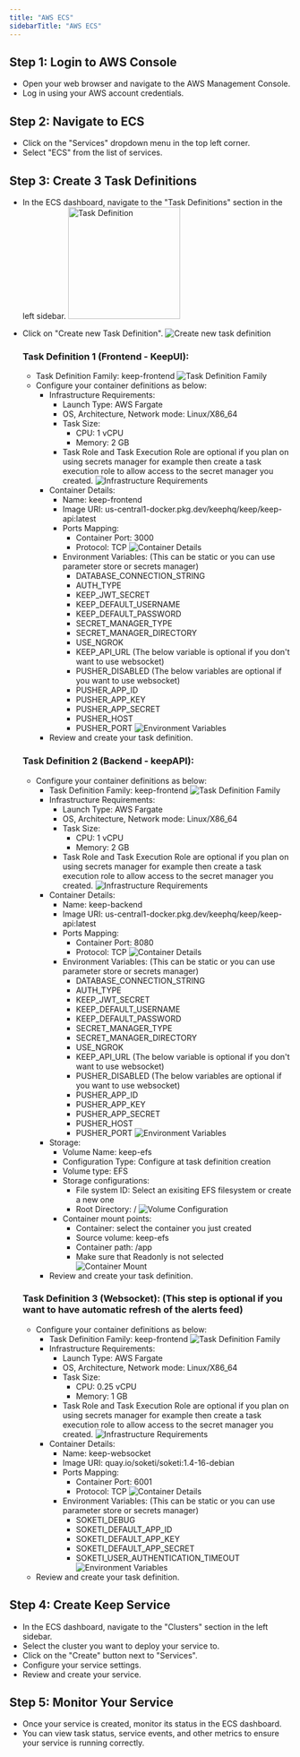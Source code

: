 ```yaml
---
title: "AWS ECS"
sidebarTitle: "AWS ECS"
---
```


## Step 1: Login to AWS Console
- Open your web browser and navigate to the AWS Management Console.
- Log in using your AWS account credentials.

## Step 2: Navigate to ECS
- Click on the "Services" dropdown menu in the top left corner.
- Select "ECS" from the list of services.

## Step 3: Create 3 Task Definitions
- In the ECS dashboard, navigate to the "Task Definitions" section in the left sidebar.
    <img src="/images/ecs-task-def-create.png" alt="Task Definition" width="200" height="200" />
- Click on "Create new Task Definition".
    ![Create new task definition](/images/ecs-task-def-create-new.png)

    ### Task Definition 1 (Frontend - KeepUI):

    - Task Definition Family: keep-frontend
        ![Task Definition Family](/images/ecs-task-def-frontend1.png)
    - Configure your container definitions as below:
        - Infrastructure Requirements:
            - Launch Type: AWS Fargate
            - OS, Architecture, Network mode: Linux/X86_64
            - Task Size:
                - CPU: 1 vCPU
                - Memory: 2 GB
            - Task Role and Task Execution Role are optional if you plan on using secrets manager for example then create a task execution role to allow access to the secret manager you created.
        ![Infrastructure Requirements](/images/ecs-task-def-frontend2.png)
        - Container Details:
            - Name: keep-frontend
            - Image URI: us-central1-docker.pkg.dev/keephq/keep/keep-api:latest
            - Ports Mapping:
                - Container Port: 3000
                - Protocol: TCP
            ![Container Details](/images/ecs-task-def-frontend3.png)
            - Environment Variables: (This can be static or you can use parameter store or secrets manager)
                - DATABASE_CONNECTION_STRING
                - AUTH_TYPE
                - KEEP_JWT_SECRET
                - KEEP_DEFAULT_USERNAME
                - KEEP_DEFAULT_PASSWORD
                - SECRET_MANAGER_TYPE
                - SECRET_MANAGER_DIRECTORY
                - USE_NGROK
                - KEEP_API_URL
                (The below variable is optional if you don't want to use websocket)
                - PUSHER_DISABLED
                (The below variables are optional if you want to use websocket)
                - PUSHER_APP_ID
                - PUSHER_APP_KEY
                - PUSHER_APP_SECRET
                - PUSHER_HOST
                - PUSHER_PORT
            ![Environment Variables](/images/ecs-task-def-frontend4.png)
        - Review and create your task definition.

    ### Task Definition 2 (Backend - keepAPI):

    - Configure your container definitions as below:
        - Task Definition Family: keep-frontend
        ![Task Definition Family](/images/ecs-task-def-backend1.png)
        - Infrastructure Requirements:
            - Launch Type: AWS Fargate
            - OS, Architecture, Network mode: Linux/X86_64
            - Task Size:
                - CPU: 1 vCPU
                - Memory: 2 GB
            - Task Role and Task Execution Role are optional if you plan on using secrets manager for example then create a task execution role to allow access to the secret manager you created.
                ![Infrastructure Requirements](/images/ecs-task-def-backend2.png)
        - Container Details:
            - Name: keep-backend
            - Image URI: us-central1-docker.pkg.dev/keephq/keep/keep-api:latest
            - Ports Mapping:
                - Container Port: 8080
                - Protocol: TCP
                ![Container Details](/images/ecs-task-def-backend3.png)
            - Environment Variables: (This can be static or you can use parameter store or secrets manager)
                - DATABASE_CONNECTION_STRING
                - AUTH_TYPE
                - KEEP_JWT_SECRET
                - KEEP_DEFAULT_USERNAME
                - KEEP_DEFAULT_PASSWORD
                - SECRET_MANAGER_TYPE
                - SECRET_MANAGER_DIRECTORY
                - USE_NGROK
                - KEEP_API_URL
                (The below variable is optional if you don't want to use websocket)
                - PUSHER_DISABLED
                (The below variables are optional if you want to use websocket)
                - PUSHER_APP_ID
                - PUSHER_APP_KEY
                - PUSHER_APP_SECRET
                - PUSHER_HOST
                - PUSHER_PORT
                ![Environment Variables](/images/ecs-task-def-backend4.png)
        - Storage:
            - Volume Name: keep-efs
            - Configuration Type: Configure at task definition creation
            - Volume type: EFS
            - Storage configurations:
                - File system ID: Select an exisiting EFS filesystem or create a new one
                - Root Directory: /
                ![Volume Configuration](/images/ecs-task-def-backend5.png)
            - Container mount points:
                - Container: select the container you just created
                - Source volume: keep-efs
                - Container path: /app
                - Make sure that Readonly is not selected
                ![Container Mount](/images/ecs-task-def-backend6.png)
        - Review and create your task definition.

    ### Task Definition 3 (Websocket): (This step is optional if you want to have automatic refresh of the alerts feed)

    - Configure your container definitions as below:
        - Task Definition Family: keep-frontend
        ![Task Definition Family](/images/ecs-task-def-websocket1.png)
        - Infrastructure Requirements:
            - Launch Type: AWS Fargate
            - OS, Architecture, Network mode: Linux/X86_64
            - Task Size:
                - CPU: 0.25 vCPU
                - Memory: 1 GB
            - Task Role and Task Execution Role are optional if you plan on using secrets manager for example then create a task execution role to allow access to the secret manager you created.
            ![Infrastructure Requirements](/images/ecs-task-def-websocket2.png)
        - Container Details:
            - Name: keep-websocket
            - Image URI: quay.io/soketi/soketi:1.4-16-debian
            - Ports Mapping:
                - Container Port: 6001
                - Protocol: TCP
            ![Container Details](/images/ecs-task-def-websocket3.png)
            - Environment Variables: (This can be static or you can use parameter store or secrets manager)
                - SOKETI_DEBUG
                - SOKETI_DEFAULT_APP_ID
                - SOKETI_DEFAULT_APP_KEY
                - SOKETI_DEFAULT_APP_SECRET
                - SOKETI_USER_AUTHENTICATION_TIMEOUT
            ![Environment Variables](/images/ecs-task-def-websocket4.png)
    - Review and create your task definition.

## Step 4: Create Keep Service
- In the ECS dashboard, navigate to the "Clusters" section in the left sidebar.
- Select the cluster you want to deploy your service to.
- Click on the "Create" button next to "Services".
- Configure your service settings.
- Review and create your service.

## Step 5: Monitor Your Service
- Once your service is created, monitor its status in the ECS dashboard.
- You can view task status, service events, and other metrics to ensure your service is running correctly.
